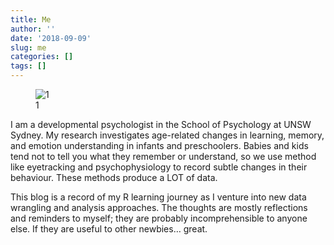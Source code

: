 ```yaml
---
title: Me
author: ''
date: '2018-09-09'
slug: me
categories: []
tags: []
---
```



![1]

I am a developmental psychologist in the School of Psychology at UNSW Sydney. My research investigates age-related changes in learning, memory, and emotion understanding in infants and preschoolers. Babies and kids tend not to tell you what they remember or understand, so we use method like eyetracking and psychophysiology to record subtle changes in their behaviour. These methods produce a LOT of data. 

This blog is a record of my R learning journey as I venture into new data wrangling and analysis approaches. The thoughts are mostly reflections and reminders to myself; they are probably incomprehensible to anyone else. If they are useful to other newbies... great. 



[1]: /img/about.jpg

